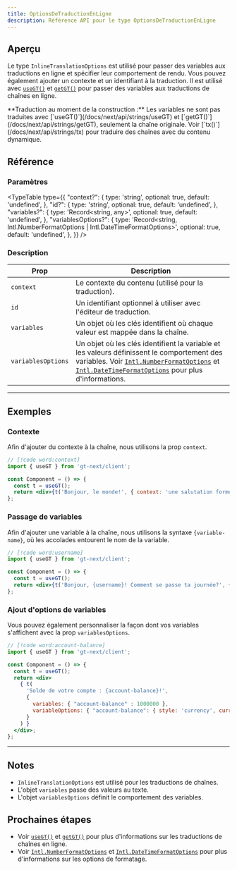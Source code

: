 ```yaml
---
title: OptionsDeTraductionEnLigne
description: Référence API pour le type OptionsDeTraductionEnLigne
---
```


## Aperçu

Le type `InlineTranslationOptions` est utilisé pour passer des variables aux traductions en ligne et spécifier leur comportement de rendu.
Vous pouvez également ajouter un contexte et un identifiant à la traduction.
Il est utilisé avec [`useGT()`](/docs/next/api/strings/useGT) et [`getGT()`](/docs/next/api/strings/getGT) pour passer des variables aux traductions de chaînes en ligne.

<Callout>
  **Traduction au moment de la construction :**
  Les variables ne sont pas traduites avec [`useGT()`](/docs/next/api/strings/useGT) et [`getGT()`](/docs/next/api/strings/getGT), seulement la chaîne originale.
  Voir [`tx()`](/docs/next/api/strings/tx) pour traduire des chaînes avec du contenu dynamique.
</Callout>

## Référence

### Paramètres

<TypeTable
  type={{
    "context?": {
        type: 'string',
        optional: true,
        default: 'undefined',
    },
    "id?": {
        type: 'string',
        optional: true,
        default: 'undefined',
    },
    "variables?": {
        type: 'Record<string, any>',
        optional: true,
        default: 'undefined',
    },
    "variablesOptions?": {
        type: 'Record<string, Intl.NumberFormatOptions | Intl.DateTimeFormatOptions>',
        optional: true,
        default: 'undefined',
    },
  }}
/>

### Description

| Prop | Description |
| ---- | ----------- |
| `context` | Le contexte du contenu (utilisé pour la traduction). |
| `id` | Un identifiant optionnel à utiliser avec l'éditeur de traduction. |
| `variables` | Un objet où les clés identifient où chaque valeur est mappée dans la chaîne.|
| `variablesOptions` | Un objet où les clés identifient la variable et les valeurs définissent le comportement des variables. Voir [`Intl.NumberFormatOptions`](https://developer.mozilla.org/en-US/docs/Web/JavaScript/Reference/Global_Objects/Intl/NumberFormat) et [`Intl.DateTimeFormatOptions`](https://developer.mozilla.org/en-US/docs/Web/JavaScript/Reference/Global_Objects/Intl/DateTimeFormat) pour plus d'informations. |

---

## Exemples

### Contexte

Afin d'ajouter du contexte à la chaîne, nous utilisons la prop `context`.

```jsx title="Component.tsx"
// [!code word:context]
import { useGT } from 'gt-next/client';

const Component = () => {
  const t = useGT();
  return <div>{t('Bonjour, le monde!', { context: 'une salutation formelle' })}</div>;
};
```


### Passage de variables
Afin d'ajouter une variable à la chaîne, nous utilisons la syntaxe `{variable-name}`, où les accolades entourent le nom de la variable.

```jsx title="Component.tsx"
// [!code word:username]
import { useGT } from 'gt-next/client';

const Component = () => {
  const t = useGT();
  return <div>{t('Bonjour, {username}! Comment se passe ta journée?', { variables: { 'username' : 'Brian123' } })}</div>;
};
```

### Ajout d'options de variables

Vous pouvez également personnaliser la façon dont vos variables s'affichent avec la prop `variablesOptions`.
```jsx title="Component.tsx"
// [!code word:account-balance]
import { useGT } from 'gt-next/client';

const Component = () => {
  const t = useGT();
  return <div>
    { t(
      'Solde de votre compte : {account-balance}!',
      {
        variables: { "account-balance" : 1000000 },
        variableOptions: { "account-balance": { style: 'currency', currency: 'USD' } }
      }
    ) }
  </div>;
};
```


---

## Notes
 * `InlineTranslationOptions` est utilisé pour les traductions de chaînes.
 * L'objet `variables` passe des valeurs au texte.
 * L'objet `variablesOptions` définit le comportement des variables.


## Prochaines étapes
 * Voir [`useGT()`](/docs/next/api/strings/useGT) et [`getGT()`](/docs/next/api/strings/getGT) pour plus d'informations sur les traductions de chaînes en ligne.
 * Voir [`Intl.NumberFormatOptions`](https://developer.mozilla.org/en-US/docs/Web/JavaScript/Reference/Global_Objects/Intl/NumberFormat) et [`Intl.DateTimeFormatOptions`](https://developer.mozilla.org/en-US/docs/Web/JavaScript/Reference/Global_Objects/Intl/DateTimeFormat) pour plus d'informations sur les options de formatage.
